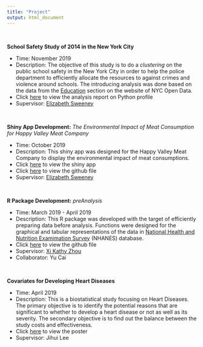 ```yaml
---
title: "Project"
output: html_document
---
```


<br>

**School Safety Study of 2014 in the New York City**

+ Time: November 2019
+ Description: The objective of this study is to do a _clustering_ on the public school safety in the New York City in order to help the police department to efficiently allocate the resources to against crimes and violence around schools. The introducing analysis was done based on the data from the [Education](https://data.cityofnewyork.us/browse?q=education) section on the website of NYC Open Data.
+ Click [here](NYC_School_Safety_2014.html) to view the analysis report on Python profile
+ Supervisor: [Elizabeth Sweeney](https://directory.weill.cornell.edu/person/profile/ems4003)

<br>

**Shiny App Development:** _The Environmental Impact of Meat Consumption for Happy Valley Meat Company_

+ Time: October 2019
+ Description: This shiny app was designed for the Happy Valley Meat Company to display the environmental impact of meat consumptions.
+ Click [here](https://wah4001.shinyapps.io/HVMeat/) to view the shiny app
+ Click [here](https://github.com/wah4001/Happy-Valley-Meat) to view the github file
+ Supervisor: [Elizabeth Sweeney](https://directory.weill.cornell.edu/person/profile/ems4003)

<br>

**R Package Development:** _preAnalysis_

+ Time: March 2019 - April 2019
+ Description: This R package was developed with the target of efficiently preparing data before analysis. Functions were designed for the graphical and tabular representations of the data in [National Health and Nutrition Examimation Survey](https://www.cdc.gov/nchs/nhanes/index.htm) (NHANES) database.
+ Click [here](https://github.com/wah4001/R-Packages/tree/preAnalysis) to view the github file
+ Supervisor: [Xi Kathy Zhou](https://directory.weill.cornell.edu/person/profile/kaz2004)
+ Collaborator: Yu Cai

<br>

**Covariates for Developing Heart Diseases**

+ Time: April 2019
+ Description: This is a biostatistical study focusing on Heart Diseases. The primary objective is to identify the potential reasons that are significant to whether to develop a heart disease or not as well as its severity. The secondary objective is to find out the balance between the study costs and effectiveness.
+ Click [here](folder/Final Poster.pdf) to view the poster
+ Supervisor: Jihui Lee